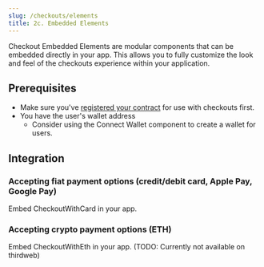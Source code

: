 ```yaml
---
slug: /checkouts/elements
title: 2c. Embedded Elements
---
```


Checkout Embedded Elements are modular components that can be embedded directly in your app. This allows you to fully customize the look and feel of the checkouts experience within your application.

## Prerequisites

- Make sure you've [registered your contract](register) for use with checkouts first.
- You have the user's wallet address
  - Consider using the Connect Wallet component to create a wallet for users.

## Integration

### Accepting fiat payment options (credit/debit card, Apple Pay, Google Pay)

Embed CheckoutWithCard in your app.

### Accepting crypto payment options (ETH)

Embed CheckoutWithEth in your app. (TODO: Currently not available on thirdweb)
